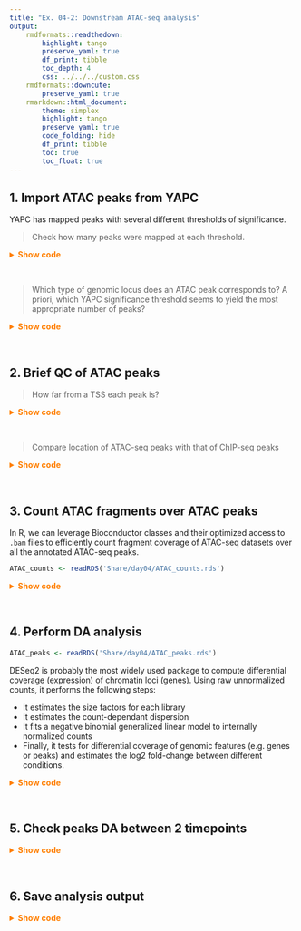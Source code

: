 ```yaml
---
title: "Ex. 04-2: Downstream ATAC-seq analysis"
output: 
    rmdformats::readthedown: 
        highlight: tango
        preserve_yaml: true
        df_print: tibble
        toc_depth: 4
        css: ../../../custom.css
    rmdformats::downcute: 
        preserve_yaml: true
    rmarkdown::html_document: 
        theme: simplex
        highlight: tango
        preserve_yaml: true
        code_folding: hide
        df_print: tibble
        toc: true
        toc_float: true
---
```


## 1. Import ATAC peaks from YAPC

YAPC has mapped peaks with several different thresholds of significance. 

> Check how many peaks were mapped at each threshold.  

<details><summary style="color: #ff7f00; font-weight: bold">Show code</summary><p>
```sh
wc -l Share/day04/_yapc-files/stress-response_*.bed
```
</p></details><br>

> Which type of genomic locus does an ATAC peak corresponds to? A priori, which YAPC significance threshold seems to yield the most appropriate number of peaks?  

<details><summary style="color: #ff7f00; font-weight: bold">Show code</summary><p>
```r
# Import ATAC peaks as GRanges
library(tidyverse)
ATAC_peaks <- read.table('Share/day04/_yapc-files/stress-response_0.05.bed') %>% 
    as_tibble() %>% 
    setNames(c('seqnames', 'start', 'end', 'yapc_scores', 'score', 'strand', 'summit', 'summit2')) %>%
    GenomicRanges::makeGRangesFromDataFrame(keep.extra.columns = TRUE)
ATAC_peaks$peakID <- paste0('peak_', 1:length(ATAC_peaks))
```
</p></details><br>

## 2. Brief QC of ATAC peaks 

> How far from a TSS each peak is?  

<details><summary style="color: #ff7f00; font-weight: bold">Show code</summary><p>
```r
# Get Yeast TSS annotations from TxDb
yeast_genes <- GenomicFeatures::genes(TxDb.Scerevisiae.UCSC.sacCer3.sgdGene::TxDb.Scerevisiae.UCSC.sacCer3.sgdGene)
GenomeInfoDb::seqlevelsStyle(yeast_genes) <- GenomeInfoDb::seqlevelsStyle(ATAC_peaks)
yeast_TSSs <- GenomicRanges::resize(yeast_genes, 1, 'start')
# Convert Ensembl gene ID to human-readable gene names, using gprofiler2
yeast_IDs <- gprofiler2::gconvert(query = yeast_TSSs$gene_id, organism = 'scerevisiae')
head(yeast_IDs)
yeast_TSSs$gene_name <- yeast_IDs$name[match(yeast_TSSs$gene_id, yeast_IDs$input)]
# Annotate closest TSS for each ATAC peak
ATAC_peaks$associated_gene <- yeast_TSSs$gene_name[nearest(ATAC_peaks, yeast_TSSs, ignore.strand = TRUE)]
# Calculate distance to the nearest TSS for each ATAC peak
dists <- IRanges::distanceToNearest(ATAC_peaks, yeast_TSSs, ignore.strand = TRUE)
summary(mcols(dists)$distance)
hist(log10(mcols(dists)$distance), breaks = 300)
```
</p></details><br>

> Compare location of ATAC-seq peaks with that of ChIP-seq peaks

<details><summary style="color: #ff7f00; font-weight: bold">Show code</summary><p>
```r
ChIP_peaks <- GenomicRanges::reduce(do.call(c, lapply(
    list.files(pattern = '.*narrowPeak$', path = 'Share/day03/results/bwa/mergedLibrary/macs/narrowPeak', full.names = TRUE), rtracklayer::import
)))
dists <- IRanges::distanceToNearest(ATAC_peaks, ChIP_peaks)
summary(mcols(dists)$distance)
hist(log10(mcols(dists)$distance), breaks = 300)
```
</p></details><br>

## 3. Count ATAC fragments over ATAC peaks

In R, we can leverage Bioconductor classes and their optimized access to `.bam` files to efficiently count 
fragment coverage of ATAC-seq datasets over all the annotated ATAC-seq peaks. 

```r
ATAC_counts <- readRDS('Share/day04/ATAC_counts.rds')
```

<details><summary style="color: #ff7f00; font-weight: bold">Show code</summary><p>
```r
# Define sample sheet
sampleTable <- data.frame(
    sample = gsub('_SRR.*', '', list.files(pattern = '_noChrM_q10.bam$', path = 'Share/day04/_bam-files/')), 
    timepoint = gsub('SacCer3_|_rep.*', '', list.files(pattern = '_noChrM_q10.bam$', path = 'Share/day04/_bam-files/')), 
    replicate = rep(c(1, 2), 5), 
    bam = list.files(pattern = '_noChrM_q10.bam$', path = 'Share/day04/_bam-files/', full.names = TRUE)
)
```
```r
# Import fragment counts over peaks 
ATAC_counts <- GenomicAlignments::summarizeOverlaps(, 
    features = ATAC_peaks, 
    reads = Rsamtools::BamFileList(sampleTable$bam), 
    ignore.strand = TRUE, 
    singleEnd = FALSE
)
```
```r
ATAC_counts
```
</p></details><br>

## 4. Perform DA analysis

```r
ATAC_peaks <- readRDS('Share/day04/ATAC_peaks.rds')
```

DESeq2 is probably the most widely used package to compute differential coverage (expression) of chromatin loci 
(genes). Using raw unnormalized counts, it performs the following steps: 

* It estimates the size factors for each library 
* It estimates the count-dependant dispersion 
* It fits a negative binomial generalized linear model to internally normalized counts
* Finally, it tests for differential coverage of genomic features (e.g. genes or peaks) and estimates the log2 fold-change between different conditions. 

<details><summary style="color: #ff7f00; font-weight: bold">Show code</summary><p>
```r
library(DESeq2)
# Perform DE analysis
colData(ATAC_counts) <- DataFrame(sampleTable)
dds <- DESeqDataSet(ATAC_counts, design = ~ timepoint) 
dds <- DESeq(dds)
# Prepare contrasts for timepoint pairwise comparison
timepoints <- c('00', '15', '30', '45', '60')
contrasts <- apply(combn(5, 2), 2, function(idx) {
    c('timepoint', timepoints[idx[2]], timepoints[idx[1]])
})
colnames(contrasts) <- apply(contrasts, 2, function(col) paste0(col[2], '_v_', col[3]))
contrasts
# Extract differential accessibility results
out.l2fc <- data.frame(matrix(nrow = nrow(dds), ncol = ncol(contrasts)))
colnames(out.l2fc) <- paste0('L2FC_', colnames(contrasts))
out.padj <- data.frame(matrix(nrow = nrow(dds), ncol = ncol(contrasts)))
colnames(out.padj) <- paste0('padj_', colnames(contrasts))
for (i in 1:ncol(contrasts)) {
    ddr <- results(dds, contrast = contrasts[,i])
    metadata(ddr)$alpha <- 0.01
    out <- as.data.frame(ddr)
    out.l2fc[,i] <- out[, 'log2FoldChange']
    out.padj[,i] <- out[, 'padj']
}
# Get regularized log-normalized accessibility counts
rlog <- assay(rlog(dds, blind = FALSE))
colnames(rlog) <- paste0(sampleTable$timepoint, "_rep", sampleTable$replicate)
rlog <- matrix(unlist(lapply( 
    unique(sampleTable$timepoint), 
    function(x) { 
        x <- rowMeans(matrix(rlog[,grep(x, colnames(rlog))], nrow = nrow(rlog))) 
    }
)), nrow = nrow(rlog))
rownames(rlog) <- paste0('peak_', 1:nrow(rlog))
colnames(rlog) <- paste0('rlog_', unique(sampleTable$timepoint))
# Collate all results together
results <- cbind(rlog, out.l2fc, out.padj)
mcols(ATAC_peaks) <- cbind(mcols(ATAC_peaks), results)
```
```r
ATAC_peaks
```
</p></details><br>

## 5. Check peaks DA between 2 timepoints

<details><summary style="color: #ff7f00; font-weight: bold">Show code</summary><p>
```r
# Get peaks whose accessibility increases between 0 and 15 min
g <- ATAC_peaks[which(ATAC_peaks$L2FC_15_v_00 > log2(1.5) & ATAC_peaks$padj_15_v_00 < 0.01)]
g
# Get peaks whose accessibility increases between 0 and 60 min
g <- ATAC_peaks[which(ATAC_peaks$L2FC_60_v_00 > log2(1.5) & ATAC_peaks$padj_60_v_00 < 0.01)]
g
```
</p></details><br>

## 6. Save analysis output

<details><summary style="color: #ff7f00; font-weight: bold">Show code</summary><p>
```r
# Export as RDS
saveRDS(ATAC_peaks, 'ATAC_peaks.rds')
# Export as GFF
attrs <- paste0(
    "ID=", ATAC_peaks$peakID,
    ";associated-gene=", ATAC_peaks$associated_gene, 
    ";rlog_00=", ATAC_peaks$rlog_00,
    ";rlog_15=", ATAC_peaks$rlog_15,
    ";rlog_30=", ATAC_peaks$rlog_30,
    ";rlog_45=", ATAC_peaks$rlog_45,
    ";rlog_60=", ATAC_peaks$rlog_60
)
GFF <- data.frame(
    seqname = as.character(seqnames(ATAC_peaks)),
    source = 'ATACseq_osmotic-stress-response', 
    feature = 'peak', 
    start = as.character(start(ATAC_peaks) + 1),
    end = as.character(end(ATAC_peaks)),
    score = '.', 
    strand = '*', 
    frame = '.',
    attribute = attrs
)
writeLines("##gffTags=on\n##displayName=Name\n##gff-version 3", 'ATAC_peaks.gff')
write.table(GFF, file = 'ATAC_peaks.gff', row.names = FALSE, col.names = FALSE, quote = FALSE, sep = "\t", append = TRUE)
```
</p></details><br>
